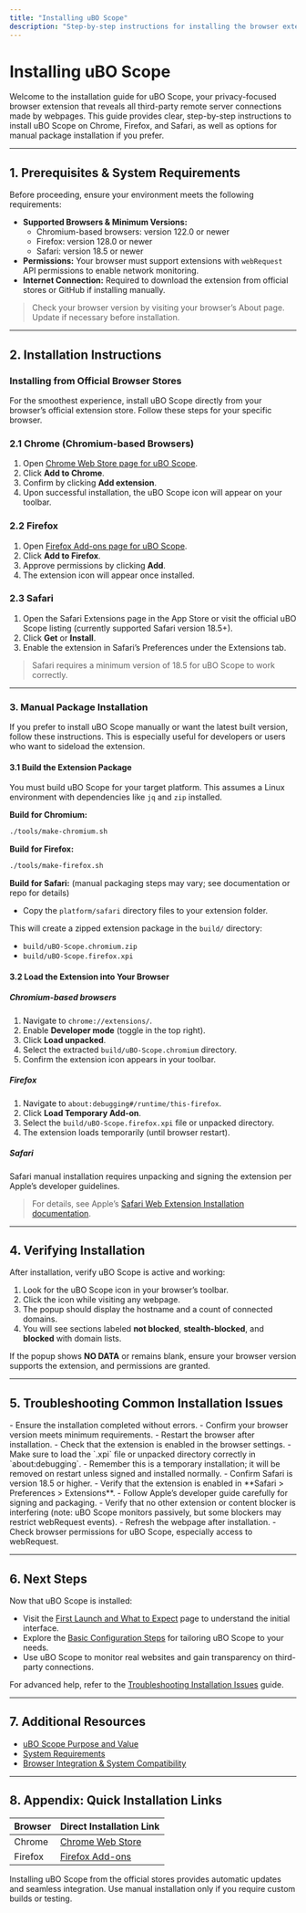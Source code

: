 ```yaml
---
title: "Installing uBO Scope"
description: "Step-by-step instructions for installing the browser extension in Chrome, Firefox, and Safari, including direct links to each official store and guidance for manual package installs where applicable. Ensures users can confidently complete the installation regardless of their browser choice."
---
```


# Installing uBO Scope

Welcome to the installation guide for uBO Scope, your privacy-focused browser extension that reveals all third-party remote server connections made by webpages. This guide provides clear, step-by-step instructions to install uBO Scope on Chrome, Firefox, and Safari, as well as options for manual package installation if you prefer.

---

## 1. Prerequisites & System Requirements

Before proceeding, ensure your environment meets the following requirements:

- **Supported Browsers & Minimum Versions:**
  - Chromium-based browsers: version 122.0 or newer
  - Firefox: version 128.0 or newer
  - Safari: version 18.5 or newer
- **Permissions:** Your browser must support extensions with `webRequest` API permissions to enable network monitoring.
- **Internet Connection:** Required to download the extension from official stores or GitHub if installing manually.

> Check your browser version by visiting your browser’s About page. Update if necessary before installation.

---

## 2. Installation Instructions

### Installing from Official Browser Stores

For the smoothest experience, install uBO Scope directly from your browser’s official extension store. Follow these steps for your specific browser.

### 2.1 Chrome (Chromium-based Browsers)

1. Open [Chrome Web Store page for uBO Scope](https://chromewebstore.google.com/detail/ubo-scope/bbdpgcaljkaaigfcomhidmneffjjjfgp).
2. Click **Add to Chrome**.
3. Confirm by clicking **Add extension**.
4. Upon successful installation, the uBO Scope icon will appear on your toolbar.

### 2.2 Firefox

1. Open [Firefox Add-ons page for uBO Scope](https://addons.mozilla.org/firefox/addon/ubo-scope/).
2. Click **Add to Firefox**.
3. Approve permissions by clicking **Add**.
4. The extension icon will appear once installed.

### 2.3 Safari

1. Open the Safari Extensions page in the App Store or visit the official uBO Scope listing (currently supported Safari version 18.5+).
2. Click **Get** or **Install**.
3. Enable the extension in Safari’s Preferences under the Extensions tab.

> Safari requires a minimum version of 18.5 for uBO Scope to work correctly.

---

### 3. Manual Package Installation

If you prefer to install uBO Scope manually or want the latest built version, follow these instructions. This is especially useful for developers or users who want to sideload the extension.

#### 3.1 Build the Extension Package

You must build uBO Scope for your target platform. This assumes a Linux environment with dependencies like `jq` and `zip` installed.

**Build for Chromium:**
```bash
./tools/make-chromium.sh
```

**Build for Firefox:**
```bash
./tools/make-firefox.sh
```

**Build for Safari:** (manual packaging steps may vary; see documentation or repo for details)
- Copy the `platform/safari` directory files to your extension folder.


This will create a zipped extension package in the `build/` directory:
- `build/uBO-Scope.chromium.zip`
- `build/uBO-Scope.firefox.xpi`

#### 3.2 Load the Extension into Your Browser

##### Chromium-based browsers

1. Navigate to `chrome://extensions/`.
2. Enable **Developer mode** (toggle in the top right).
3. Click **Load unpacked**.
4. Select the extracted `build/uBO-Scope.chromium` directory.
5. Confirm the extension icon appears in your toolbar.

##### Firefox

1. Navigate to `about:debugging#/runtime/this-firefox`.
2. Click **Load Temporary Add-on**.
3. Select the `build/uBO-Scope.firefox.xpi` file or unpacked directory.
4. The extension loads temporarily (until browser restart).

##### Safari

Safari manual installation requires unpacking and signing the extension per Apple’s developer guidelines.

> For details, see Apple’s [Safari Web Extension Installation documentation](https://developer.apple.com/documentation/safariservices/safari_web_extensions).

---

## 4. Verifying Installation

After installation, verify uBO Scope is active and working:

1. Look for the uBO Scope icon in your browser’s toolbar.
2. Click the icon while visiting any webpage.
3. The popup should display the hostname and a count of connected domains.
4. You will see sections labeled **not blocked**, **stealth-blocked**, and **blocked** with domain lists.

If the popup shows **NO DATA** or remains blank, ensure your browser version supports the extension, and permissions are granted.

---

## 5. Troubleshooting Common Installation Issues

<AccordionGroup title="Common Installation Issues & Solutions">
<Accordion title="Extension Icon Not Appearing">
- Ensure the installation completed without errors.
- Confirm your browser version meets minimum requirements.
- Restart the browser after installation.
- Check that the extension is enabled in the browser settings.
</Accordion>
<Accordion title="Manual Installation Problems on Firefox">
- Make sure to load the `.xpi` file or unpacked directory correctly in `about:debugging`.
- Remember this is a temporary installation; it will be removed on restart unless signed and installed normally.
</Accordion>
<Accordion title="Safari Installation Issues">
- Confirm Safari is version 18.5 or higher.
- Verify that the extension is enabled in **Safari > Preferences > Extensions**.
- Follow Apple’s developer guide carefully for signing and packaging.
</Accordion>
<Accordion title="Extension Not Showing Network Data">
- Verify that no other extension or content blocker is interfering (note: uBO Scope monitors passively, but some blockers may restrict webRequest events).
- Refresh the webpage after installation.
- Check browser permissions for uBO Scope, especially access to webRequest.
</Accordion>
</AccordionGroup>

---

## 6. Next Steps

Now that uBO Scope is installed:

- Visit the [First Launch and What to Expect](https://yourdomain/getting-started/quick-setup/first-launch) page to understand the initial interface.
- Explore the [Basic Configuration Steps](https://yourdomain/getting-started/setup-troubleshoot/basic-configuration) for tailoring uBO Scope to your needs.
- Use uBO Scope to monitor real websites and gain transparency on third-party connections.

For advanced help, refer to the [Troubleshooting Installation Issues](https://yourdomain/getting-started/setup-troubleshoot/troubleshooting-installation) guide.

---

## 7. Additional Resources

- [uBO Scope Purpose and Value](https://yourdomain/overview/product-introduction-and-value/what-is-ubo-scope)
- [System Requirements](https://yourdomain/getting-started/quick-setup/system-requirements)
- [Browser Integration & System Compatibility](https://yourdomain/overview/system-concepts-and-architecture/integration-and-compatibility)

---

## 8. Appendix: Quick Installation Links

| Browser | Direct Installation Link |
|---|---|
| Chrome | [Chrome Web Store](https://chromewebstore.google.com/detail/ubo-scope/bbdpgcaljkaaigfcomhidmneffjjjfgp) |
| Firefox | [Firefox Add-ons](https://addons.mozilla.org/firefox/addon/ubo-scope/) |

<Tip>
Installing uBO Scope from the official stores provides automatic updates and seamless integration. Use manual installation only if you require custom builds or testing.
</Tip>